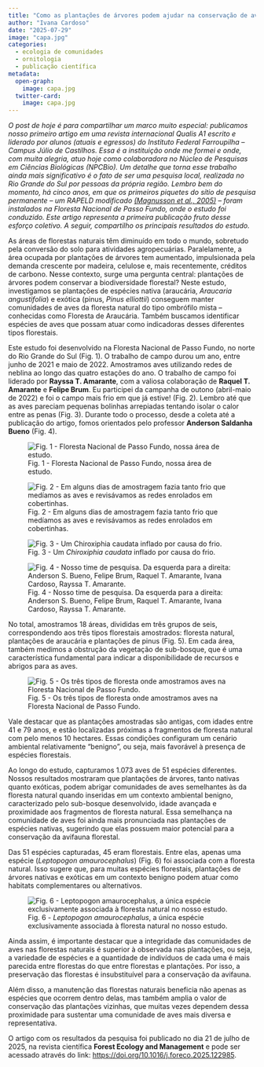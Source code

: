 ```yaml
---
title: "Como as plantações de árvores podem ajudar na conservação de aves florestais?"
author: "Ivana Cardoso"
date: "2025-07-29"
image: "capa.jpg"
categories: 
  - ecologia de comunidades
  - ornitologia
  - publicação científica
metadata:
  open-graph:
    image: capa.jpg
  twitter-card:
    image: capa.jpg
---
```

<p class="texto-secundario">
*O post de hoje é para compartilhar um marco muito especial: publicamos nosso primeiro artigo em uma revista internacional Qualis A1 escrito e liderado por alunos (atuais e egressos) do Instituto Federal Farroupilha – Campus Júlio de Castilhos. Essa é a instituição onde me formei e onde, com muita alegria, atuo hoje como colaboradora no Núcleo de Pesquisas em Ciências Biológicas (NPCBio). Um detalhe que torna esse trabalho ainda mais significativo é o fato de ser uma pesquisa local, realizada no Rio Grande do Sul por pessoas da própria região. Lembro bem do momento, há cinco anos, em que os primeiros piquetes do sítio de pesquisa permanente – um RAPELD modificado [(Magnusson et al., 2005)](https://www.scielo.br/j/bn/a/f77RCKmNYmkHFxBLcFRFgSL/?format=pdf&lang=en) – foram instalados na Floresta Nacional de Passo Fundo, onde o estudo foi conduzido. Este artigo representa a primeira publicação fruto desse esforço coletivo. A seguir, compartilho os principais resultados do estudo.*
</p>

As áreas de florestas naturais têm diminuído em todo o mundo, sobretudo pela conversão do solo para atividades agropecuárias. Paralelamente, a área ocupada por plantações de árvores tem aumentado, impulsionada pela demanda crescente por madeira, celulose e, mais recentemente, créditos de carbono. Nesse contexto, surge uma pergunta central: plantações de árvores podem conservar a biodiversidade florestal? Neste estudo, investigamos se plantações de espécies nativa (araucária, *Araucaria angustifolia*) e exótica (pinus, *Pinus elliottii*) conseguem manter comunidades de aves da floresta natural do tipo ombrófilo mista – conhecidas como Floresta de Araucária. Também buscamos identificar espécies de aves que possam atuar como indicadoras desses diferentes tipos florestais.

Este estudo foi desenvolvido na Floresta Nacional de Passo Fundo, no norte do Rio Grande do Sul (Fig. 1). O trabalho de campo durou um ano, entre junho de 2021 e maio de 2022. Amostramos aves utilizando redes de neblina ao longo das quatro estações do ano. O trabalho de campo foi liderado por **Rayssa T. Amarante**, com a valiosa colaboração de **Raquel T. Amarante** e **Felipe Brum**. Eu participei da campanha de outono (abril-maio de 2022) e foi o campo mais frio em que já estive! (Fig. 2). Lembro até que as aves pareciam pequenas bolinhas arrepiadas tentando isolar o calor entre as penas (Fig. 3). Durante todo o processo, desde a coleta até a publicação do artigo, fomos orientados pelo professor **Anderson Saldanha Bueno** (Fig. 4).

![Fig. 1 - Floresta Nacional de Passo Fundo, nossa área de estudo.](IMG_20240206.jpg){fig-align="left" class="uniform-img"}

![Fig. 2 - Em alguns dias de amostragem fazia tanto frio que medíamos as aves e revisávamos as redes enrolados em cobertinhas.](20220508072547_IMG_0760.jpg){fig-align="left" class="uniform-img"}

![Fig. 3 - Um *Chiroxiphia caudata* inflado por causa do frio.](IMG-20210730.jpg){fig-align="left" class="uniform-img"}

![Fig. 4 - Nosso time de pesquisa. Da esquerda para a direita: Anderson S. Bueno, Felipe Brum, Raquel T. Amarante, Ivana Cardoso, Rayssa T. Amarante.](20250723.jpg){fig-align="left" class="uniform-img"}

No total, amostramos 18 áreas, divididas em três grupos de seis, correspondendo aos três tipos florestais amostrados: floresta natural, plantações de araucária e plantações de pinus (Fig. 5). Em cada área, também medimos a obstrução da vegetação de sub-bosque, que é uma característica fundamental para indicar a disponibilidade de recursos e abrigos para as aves.

![Fig. 5 - Os três tipos de floresta onde amostramos aves na Floresta Nacional de Passo Fundo.](forests_scheme3.png){fig-align="left"}

Vale destacar que as plantações amostradas são antigas, com idades entre 41 e 79 anos, e estão localizadas próximas a fragmentos de floresta natural com pelo menos 10 hectares. Essas condições configuram um cenário ambiental relativamente “benigno”, ou seja, mais favorável à presença de espécies florestais.

Ao longo do estudo, capturamos 1.073 aves de 51 espécies diferentes. Nossos resultados mostraram que plantações de árvores, tanto nativas quanto exóticas, podem abrigar comunidades de aves semelhantes às da floresta natural quando inseridas em um contexto ambiental benigno, caracterizado pelo sub-bosque desenvolvido, idade avançada e proximidade aos fragmentos de floresta natural. Essa semelhança na comunidade de aves foi ainda mais pronunciada nas plantações de espécies nativas, sugerindo que elas possuem maior potencial para a conservação da avifauna florestal.

Das 51 espécies capturadas, 45 eram florestais. Entre elas, apenas uma espécie (*Leptopogon amaurocephalus*) (Fig. 6) foi associada com a floresta natural. Isso sugere que, para muitas espécies florestais, plantações de árvores nativas e exóticas em um contexto benigno podem atuar como habitats complementares ou alternativos.

![Fig. 6 - *Leptopogon amaurocephalus*, a única espécie exclusivamente associada à floresta natural no nosso estudo.](Leptopogon_amaurocephalus.jpg){fig-align="left" class="uniform-img"}

Ainda assim, é importante destacar que a integridade das comunidades de aves nas florestas naturais é superior à observada nas plantações, ou seja, a variedade de espécies e a quantidade de indivíduos de cada uma é mais parecida entre florestas do que entre florestas e plantações. Por isso, a preservação das florestas é insubstituível para a conservação da avifauna.

Além disso, a manutenção das florestas naturais beneficia não apenas as espécies que ocorrem dentro delas, mas também amplia o valor de conservação das plantações vizinhas, que muitas vezes dependem dessa proximidade para sustentar uma comunidade de aves mais diversa e representativa.

O artigo com os resultados da pesquisa foi publicado no dia 21 de julho de 2025, na revista científica **Forest Ecology and Management** e pode ser acessado através do link: <https://doi.org/10.1016/j.foreco.2025.122985>.
